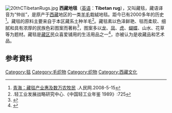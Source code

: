 [[File:20thCTibetanRugs.jpg|thumb]]
'''西藏地毯'''（[[英语|英语]]：'''Tibetan rug'''），又叫藏毯，藏语译音为“仲丝”，是原产于[[西藏|西藏]]地区的一类[[羊毛|羊毛]]栽絨地毯。距今已有2000多年的历史<ref>[http://politics.people.com.cn/GB/14562/7246718.html 青海：藏毯产业惠及数万农牧民] {{Wayback|url=http://politics.people.com.cn/GB/14562/7246718.html |date=20150408013639 }}.人民网.2008-5-15</ref>。藏毯的原料主要来自于本区藏系土种羊毛<ref>.轻工业发展战略研究中心.《中国轻工业年鉴 1989》:725</ref>。藏毯素以色泽鲜艳、毯而柔软、细腻和具有浓厚的民族色彩图案而著称<ref>{{Cite book | author = 人民美术出版社，香港三联书店等编辑 | title = 西藏 | location = 北京 | publisher = 人民美术出版社 | date = 1982 | pages = 219 | ISBN = 7-102-00452-4 | accessdate = 2015-04-03}}</ref>，图案多以[[龙|龙]]、[[凤|凤]]、[[虎|虎]]、[[蝴蝶|蝴蝶]]、山水、花草等为题材。藏毯是[[藏区|藏区]]民众喜爱铺用的生活用品之一<ref>{{Cite book | author =  《美术辞林》编辑委员会| title = 美术辞林·工艺美术 | location = 西安 | publisher = 陕西人民美术出版社 | date = 1989年7月 | pages = 181| ISBN = | accessdate = 2015-04-03}}</ref>，亦被认为是收藏品和艺术品。

== 参考資料 ==
{{Reflist}}

[[Category:毯|Category:毯]]
[[Category:毛织物|Category:毛织物]]
[[Category:织物|Category:织物]]
[[Category:西藏文化|Category:西藏文化]]

{{Tibet-stub}}